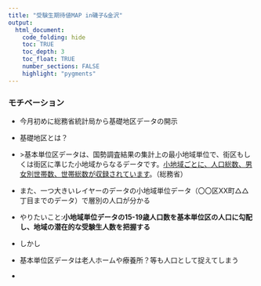 ```yaml
---
title: "受験生期待値MAP in磯子&金沢"
output:
  html_document:
    code_folding: hide
    toc: TRUE
    toc_depth: 3
    toc_float: TRUE
    number_sections: FALSE
    highlight: "pygments"
---
```


### モチベーション

-   今月初めに総務省統計局から基礎地区データの開示

-   基礎地区とは？

-   \>基本単位区データは、国勢調査結果の集計上の最小地域単位で、街区もしくは街区に準じた小地域からなるデータです。[小地域ごとに、人口総数、男女別世帯数、世帯総数が収録されています]{.underline}。（総務省）

-   また、一つ大きいレイヤーのデータの小地域単位データ（〇〇区XX町△△丁目までのデータ）で層別の人口が分かる

-   やりたいこと:**小地域単位データの15-19歳人口数を基本単位区の人口に勾配し、地域の潜在的な受験生人数を把握する**

-   しかし

-   基本単位区データは老人ホームや療養所？等も人口として捉えてしまう

-   

```r

```
